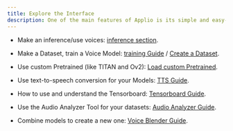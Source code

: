 ```yaml
---
title: Explore the Interface
description: One of the main features of Applio is its simple and easy-to-understand interface. Here you will find the main things you can do.
---
```


- Make an inference/use voices: [inference section](/getting-started/download-models).

- Make a Dataset, train a Voice Model: [training Guide](/getting-started/training) / [Create a Dataset](/guides/create-datasets/create-datasets).

- Use custom Pretrained (like TITAN and Ov2): [Load custom Pretrained](/getting-started/pretrained).

- Use text-to-speech conversion for your Models: [TTS Guide](/getting-started/tts).

- How to use and understand the Tensorboard: [Tensorboard Guide](/getting-started/tensorboard).

- Use the Audio Analyzer Tool for your datasets: [Audio Analyzer Guide](/getting-started/audio-analizer).

- Combine models to create a new one: [Voice Blender Guide](/getting-started/voice-blender.mdx).